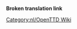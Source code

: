 '''Broken translation link'''{{en/-}}
{{en/Bilingual box| Nl
| Een lijst met artikelen die bijgewerkt moeten worden met de laatste uitgave- of trunkversie. Artikelen met de sjabloon {{en/S|Verlopen/Nl}} komen automatisch in deze categorie terecht.
| ''A list of articles that require updating to reflect the latest release or trunk version.  Articles tagged with {{en/S|Verlopen/Nl}} automatically link here.''}}

[[Category:nl/OpenTTD Wiki]]